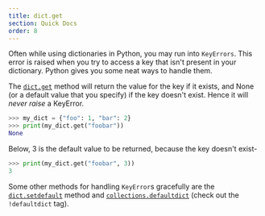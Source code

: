 ```yaml
---
title: dict.get
section: Quick Docs
order: 8
---
```


Often while using dictionaries in Python, you may run into `KeyErrors`. This error is raised when you try to access a key that isn't present in your dictionary. Python gives you some neat ways to handle them.

The [`dict.get`](https://docs.python.org/3/library/stdtypes.html#dict.get) method will return the value for the key if it exists, and None (or a default value that you specify) if the key doesn't exist. Hence it will _never raise_ a KeyError.
```py
>>> my_dict = {"foo": 1, "bar": 2}
>>> print(my_dict.get("foobar"))
None
```
Below, 3 is the default value to be returned, because the key doesn't exist-
```py
>>> print(my_dict.get("foobar", 3))
3
```
Some other methods for handling `KeyError`s gracefully are the [`dict.setdefault`](https://docs.python.org/3/library/stdtypes.html#dict.setdefault) method and [`collections.defaultdict`](https://docs.python.org/3/library/collections.html#collections.defaultdict) (check out the `!defaultdict` tag).
